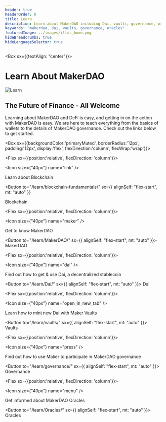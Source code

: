 ```yaml
---
header: true
headerOrder: 0
title: Learn
description: Learn about MakerDAO including Dai, vaults, governance, oracles, and more.
keywords: "makerdao, dai, vaults, governance, oracles"
featuredImage: ../images/illus_home.png
hideBreadcrumbs: true
hideLanguageSelector: true
---
```


<Box sx={{textAlign: "center"}}>


# Learn About MakerDAO

![Learn](/images/illus_learn.png)

</Box>


## The Future of Finance - All Welcome

Learning about MakerDAO and DeFi is easy, and getting in on the action with MakerDAO is easy. We are here to teach everything from the basics of wallets to the details of MakerDAO governance. Check out the links below to get started.

<Box sx={{backgroundColor:'primaryMuted', borderRadius:'12px', padding:'12px', display:'flex', flexDirection:'column', flexWrap:'wrap'}}>


<Chocolate>


<Flex sx={{position:'relative', flexDirection: 'column'}}>


<Icon size={"40px"} name="link" />

Learn about Blockchain

<Button
  to="/learn/blockchain-fundamentals/"
  sx={{ alignSelf: "flex-start", mt: "auto" }}
>
  Blockchain
</Button>

</Flex>


<Flex sx={{position:'relative', flexDirection: 'column'}}>


<Icon size={"40px"} name="maker" />

Get to know MakerDAO

<Button to="/learn/MakerDAO/" sx={{ alignSelf: "flex-start", mt: "auto" }}>
  MakerDAO
</Button>

</Flex>


<Flex sx={{position:'relative', flexDirection: 'column'}}>


<Icon size={"40px"} name="dai" />

Find out how to get & use Dai, a decentralized stablecoin

<Button to="/learn/Dai/" sx={{ alignSelf: "flex-start", mt: "auto" }}>
  Dai
</Button>

</Flex>


<Flex sx={{position:'relative', flexDirection: 'column'}}>


<Icon size={"40px"} name="open_in_new_tab" />

Learn how to mint new Dai with Maker Vaults

<Button to="/learn/vaults/" sx={{ alignSelf: "flex-start", mt: "auto" }}>
  Vaults
</Button>

</Flex>


<Flex sx={{position:'relative', flexDirection: 'column'}}>


<Icon size={"40px"} name="press" />

Find out how to use Maker to participate in MakerDAO governance

<Button to="/learn/governance/" sx={{ alignSelf: "flex-start", mt: "auto" }}>
  Governance
</Button>

</Flex>


<Flex sx={{position:'relative', flexDirection: 'column'}}>


<Icon size={"40px"} name="menu" />

Get informed about MakerDAO Oracles

<Button to="/learn/Oracles/" sx={{ alignSelf: "flex-start", mt: "auto" }}>
  Oracles
</Button>

</Flex>


</Chocolate>


</Box>


<!-- <InfoBlock>

<Box sx={{paddingRight: '35px'}}>

## Learn How to Get Dai with Maker Vaults

</Box>

<Box sx={{paddingLeft: '25px'}}>

<List>

<Link to="/learn/vaults/vaults-tutorial/">Vaults Tutorial</Link>

<Link to="/learn/vaults/vault-onboarding-guide/">Vaults Onboarding Guide</Link>

<Link to="/learn/vaults/risk/">Risk</Link>

</List>

</Box>

</InfoBlock> -->

<!-- <InfoBlock>

![Welcome to Comm-dev](/images/illus_home.png)

<Box>

## Learn How to Vote on Changes to MakerDAO

Vote on changes to the MakerDAO system using the Maker governance token. Learn more about how voting works!

<Button to="/en/learn/governance/how-voting-works/">How Voting Works</Button>

</Box>

</InfoBlock> -->
